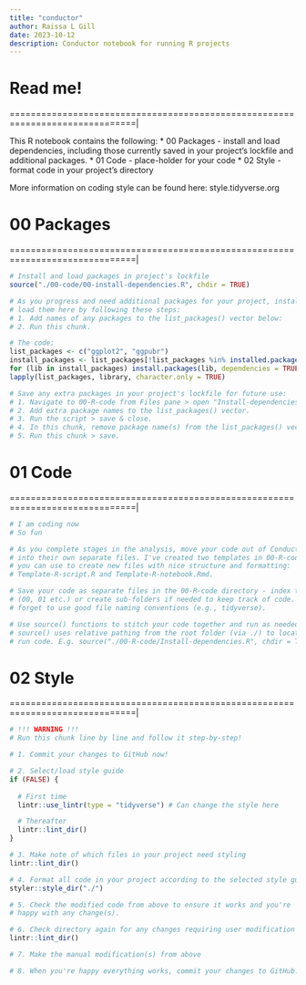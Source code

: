 ```yaml
---
title: "conductor"
author: Raissa L Gill
date: 2023-10-12
description: Conductor notebook for running R projects
---
```


# Read me!
==============================================================================|

This R notebook contains the following:
* 00 Packages - install and load dependencies, including those currently saved
  in your project's lockfile and additional packages.
* 01 Code - place-holder for your code
* 02 Style - format code in your project's directory

More information on coding style can be found here: style.tidyverse.org


# 00 Packages
==============================================================================|

```r

# Install and load packages in project's lockfile
source("./00-code/00-install-dependencies.R", chdir = TRUE)

```

```r

# As you progress and need additional packages for your project, install and 
# load them here by following these steps:
# 1. Add names of any packages to the list_packages() vector below:
# 2. Run this chunk.

# The code:
list_packages <- c("ggplot2", "ggpubr")
install_packages <- list_packages[!list_packages %in% installed.packages()]
for (lib in install_packages) install.packages(lib, dependencies = TRUE)
lapply(list_packages, library, character.only = TRUE)

```

```r

# Save any extra packages in your project's lockfile for future use:
# 1. Navigate to 00-R-code from Files pane > open "Install-dependencies.R".
# 2. Add extra package names to the list_packages() vector.
# 3. Run the script > save & close.
# 4. In this chunk, remove package name(s) from the list_packages() vector.
# 5. Run this chunk > save.

```


# 01 Code
==============================================================================|

```r

# I am coding now
# So fun

```

```r

# As you complete stages in the analysis, move your code out of Conductor.Rmd 
# into their own separate files. I've created two templates in 00-R-code that 
# you can use to create new files with nice structure and formatting: 
# Template-R-script.R and Template-R-notebook.Rmd.

# Save your code as separate files in the 00-R-code directory - index these 
# (00, 01 etc.) or create sub-folders if needed to keep track of code. Don't 
# forget to use good file naming conventions (e.g., tidyverse).

```

```r

# Use source() functions to stitch your code together and run as needed - 
# source() uses relative pathing from the root folder (via ./) to locate and 
# run code. E.g. source("./00-R-code/Install-dependencies.R", chdir = TRUE).

```


# 02 Style
==============================================================================|

```r

# !!! WARNING !!!
# Run this chunk line by line and follow it step-by-step!

# 1. Commit your changes to GitHub now!

# 2. Select/load style guide
if (FALSE) {
  
  # First time
  lintr::use_lintr(type = "tidyverse") # Can change the style here

  # Thereafter
  lintr::lint_dir()
}

# 3. Make note of which files in your project need styling
lintr::lint_dir()

# 4. Format all code in your project according to the selected style guide
styler::style_dir("./")

# 5. Check the modified code from above to ensure it works and you're
# happy with any change(s).

# 6. Check directory again for any changes requiring user modification
lintr::lint_dir()

# 7. Make the manual modification(s) from above

# 8. When you're happy everything works, commit your changes to GitHub.

```
